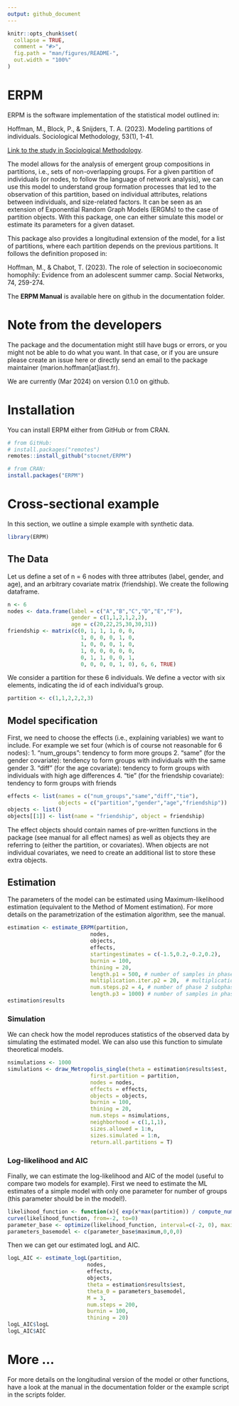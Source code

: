```yaml
---
output: github_document
---
```


<!-- README.md is generated from README.Rmd. Please edit that file -->

```r
knitr::opts_chunk$set(
  collapse = TRUE,
  comment = "#>",
  fig.path = "man/figures/README-",
  out.width = "100%"
)
```


# ERPM

<!-- badges: start -->
<!-- badges: end -->

ERPM is the software implementation of the statistical model outlined in:

Hoffman, M., Block, P., & Snijders, T. A. (2023). Modeling partitions of individuals. Sociological Methodology, 53(1), 1-41.

[Link to the study in Sociological Methodology](https://journals.sagepub.com/doi/full/10.1177/00811750221145166?casa_token=Tytya_Og5sIAAAAA%3Atod8D6uVR3Fhc66fNapyJtV3J2Lw5u0DfZo3YJKFfnOOFSNHF6r6IvcK74s-4M0yVSoZI2hKm2ZvKJ4).

The model allows for the analysis of emergent group compositions in partitions, i.e., sets of non-overlapping groups. For a given partition of individuals (or nodes, to follow the language of network analysis), we can use this model to understand group formation processes that led to the observation of this partition, based on individual attributes, relations between individuals, and size-related factors. It can be seen as an extension of Exponential Random Graph Models (ERGMs) to the case of partition objects. With this package, one can either simulate this model or estimate its parameters for a given dataset.

This package also provides a longitudinal extension of the model, for a list of partitions, where each partition depends on the previous partitions. It follows the definition proposed in:

Hoffman, M., & Chabot, T. (2023). The role of selection in socioeconomic homophily: Evidence from an adolescent summer camp. Social Networks, 74, 259-274.

The **ERPM Manual** is available here on github in the documentation folder.

# Note from the developers

The package and the documentation might still have bugs or errors, or you might not be able to do what you want. 
In that case, or if you are unsure please create an issue here or directly send an email to the package maintainer (marion.hoffman[at]iast.fr).

We are currently (Mar 2024) on version 0.1.0 on github. 

# Installation

You can install ERPM either from GitHub or from CRAN.

``` r
# from GitHub:
# install.packages("remotes")
remotes::install_github("stocnet/ERPM")
```

``` r
# from CRAN:
install.packages("ERPM")
```

# Cross-sectional example

In this section, we outline a simple example with synthetic data.

```r
library(ERPM)
```

## The Data

Let us define a set of n = 6 nodes with three attributes (label, gender, and age), and an arbitrary covariate matrix (friendship). 
We create the following dataframe.

```r
n <- 6 
nodes <- data.frame(label = c("A","B","C","D","E","F"),
                    gender = c(1,1,2,1,2,2),
                    age = c(20,22,25,30,30,31)) 
friendship <- matrix(c(0, 1, 1, 1, 0, 0,
                       1, 0, 0, 0, 1, 0,
                       1, 0, 0, 0, 1, 0,
                       1, 0, 0, 0, 0, 0,
                       0, 1, 1, 0, 0, 1,
                       0, 0, 0, 0, 1, 0), 6, 6, TRUE) 
```

We consider a partition for these 6 individuals. We define a vector with six elements, indicating the id of each individual's group.

```r
partition <- c(1,1,2,2,2,3)
```

## Model specification

First, we need to choose the effects (i.e., explaining variables) we want to include. For example we set four (which is of course not reasonable for 6 nodes):
  1. "num_groups": tendency to form more groups
  2. "same" (for the gender covariate): tendency to form groups with individuals with the same gender
  3. "diff" (for the age covariate): tendency to form groups with individuals with high age differences
  4. "tie" (for the friendship covariate): tendency to form groups with friends

```r
effects <- list(names = c("num_groups","same","diff","tie"),
                objects = c("partition","gender","age","friendship"))
objects <- list()
objects[[1]] <- list(name = "friendship", object = friendship)
```

The effect objects should contain names of pre-written functions in the package (see manual for all effect names) as well as objects they are referring to (either the partition, or covariates). When objects are not individual covariates, we need to create an additional list to store these extra objects.

## Estimation 

The parameters of the model can be estimated using Maximum-likelihood estimation (equivalent to the Method of Moment estimation). For more details on the parametrization of the estimation algorithm, see the manual.

```r
estimation <- estimate_ERPM(partition, 
                          nodes, 
                          objects, 
                          effects, 
                          startingestimates = c(-1.5,0.2,-0.2,0.2), 
                          burnin = 100, 
                          thining = 20,
                          length.p1 = 500, # number of samples in phase 1
                          multiplication.iter.p2 = 20,  # multiplication factor for the number of iteration in phase 2 subphases 
                          num.steps.p2 = 4, # number of phase 2 subphases
                          length.p3 = 1000) # number of samples in phase 3
estimation$results
```


### Simulation

We can check how the model reproduces statistics of the observed data by simulating the estimated model. We can also use this function to simulate theoretical models.

```r
nsimulations <- 1000
simulations <- draw_Metropolis_single(theta = estimation$results$est, 
                          first.partition = partition, 
                          nodes = nodes, 
                          effects = effects, 
                          objects = objects, 
                          burnin = 100, 
                          thining = 20, 
                          num.steps = nsimulations, 
                          neighborhood = c(1,1,1), 
                          sizes.allowed = 1:n,
                          sizes.simulated = 1:n,
                          return.all.partitions = T)
```


### Log-likelihood and AIC

Finally, we can estimate the log-likelihood and AIC of the model (useful to compare two models for example). First we need to estimate the ML estimates of a simple model with only one parameter for number of groups (this parameter should be in the model!).

```r
likelihood_function <- function(x){ exp(x*max(partition)) / compute_numgroups_denominator(n,x)}
curve(likelihood_function, from=-2, to=0)
parameter_base <- optimize(likelihood_function, interval=c(-2, 0), maximum=TRUE)
parameters_basemodel <- c(parameter_base$maximum,0,0,0)
```

Then we can get our estimated logL and AIC.

```r
logL_AIC <- estimate_logL(partition,
                         nodes,
                         effects, 
                         objects,
                         theta = estimation$results$est,
                         theta_0 = parameters_basemodel,
                         M = 3,
                         num.steps = 200,
                         burnin = 100,
                         thining = 20)
logL_AIC$logL
logL_AIC$AIC
```

# More ...

For more details on the longitudinal version of the model or other functions, have a look at the manual in the documentation folder or the example script in the scripts folder.